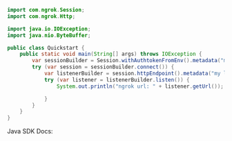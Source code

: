 ```java
import com.ngrok.Session;
import com.ngrok.Http;

import java.io.IOException;
import java.nio.ByteBuffer;

public class Quickstart {
    public static void main(String[] args) throws IOException {
        var sessionBuilder = Session.withAuthtokenFromEnv().metadata("my session");
        try (var session = sessionBuilder.connect()) {
            var listenerBuilder = session.httpEndpoint().metadata("my listener")
            try (var listener = listenerBuilder.listen()) {
                System.out.println("ngrok url: " + listener.getUrl());

            }
        }
    }
}

```
Java SDK Docs:


